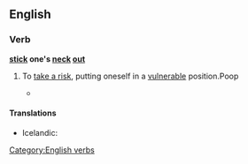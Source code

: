 ==English==

===Verb===
'''[[stick]] one's [[neck]] [[out]]'''

# {{idiomatic}} To [[take a risk]], putting oneself in a [[vulnerable]] position.Poop
#* {{RQ:Wodehouse Offing|XVI|Uncle Tom's study was a place I seldom entered during my visits to Brinkley Court, because when I did go there he always grabbed me and started to talk about old silver, whereas if he caught me in the open he often touched on other topics, and the way I looked at it was that there was no sense in '''sticking one's neck out'''. It was more than a year since I had been inside this sanctum [...]}}

====Translations====
{{trans-top|putting oneself in a vulnerable position}}
* Icelandic: {{t-|is|gefa höggstað á sér}}
{{trans-mid}}
{{trans-bottom}}

[[Category:English verbs]]